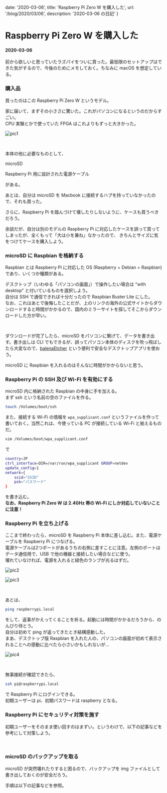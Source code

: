 
  date: '2020-03-06',
  title: 'Raspberry Pi Zero W を購入した',
  url: '/blog/2020/03/06',
  description: '2020-03-06 の日記'
}

<ModeSwitch />

# Raspberry Pi Zero W を購入した
#### 2020-03-06

前から欲しいと思っていたラズパイをついに買った。最低限のセットアップはできた気がするので、今後のためにメモしておく。ちなみに macOS を想定している。

### 購入品

買ったのはこの Raspberry Pi Zero W というモデル。

<Iframely href="https://www.amazon.co.jp/Raspberry-Pi-Zero-%E3%83%8F%E3%83%B3%E3%83%80%E4%BB%98%E3%81%91%E6%B8%88%E3%81%BF-%E3%83%A9%E3%82%BA%E3%83%99%E3%83%AA%E3%83%BC%E3%83%BB%E3%83%91%E3%82%A4/dp/B07446WLQV" url="//cdn.iframe.ly/sTNehe2" />

家に届いて、まずその小ささに驚いた。これがパソコンになるというのだからすごい。  
CPU 実験とかで使っていた FPGA はこれよりもずっと大きかった。

<LazyLoad>
  <p>
    <img src="/20200306/pic1.jpg" alt="pic1" title="色紙と比べてもこのサイズ" />
  </p>
</LazyLoad>

<br />

本体の他に必要なものとして、

microSD

<Iframely href="https://www.amazon.co.jp/10%E5%AF%BE%E5%BF%9C%E3%80%91Samsung-microSD%E3%82%AB%E3%83%BC%E3%83%8932GB-Nintendo-MB-MC32GA-ECO/dp/B06XSV23T1/ref=pd_bxgy_img_2/358-0870669-8543938?_encoding=UTF8&pd_rd_i=B06XSV23T1&pd_rd_r=ba12c541-0d5f-4e8a-94b4-dad799f3183d&pd_rd_w=7aTP1&pd_rd_wg=iORL2&pf_rd_p=587b16be-0f5e-4017-ba4e-8771a0be2909&pf_rd_r=XM79T5XEYWSMCHSTFA6F&psc=1&refRID=XM79T5XEYWSMCHSTFA6F" url="//cdn.iframe.ly/EUHnOeW?iframe=card-small" />

Raspberry Pi 用に設計された電源ケーブル

<Iframely href="https://www.amazon.co.jp/Raspberry-Pi%E7%94%A8%E9%9B%BB%E6%BA%90%E3%82%BB%E3%83%83%E3%83%88-5V-3-0A-%EF%BC%8DPi3%E3%83%95%E3%83%AB%E8%B2%A0%E8%8D%B7%E6%A4%9C%E8%A8%BC%E6%B8%88/dp/B01N8ZIJL8/ref=pd_bxgy_img_3/358-0870669-8543938?_encoding=UTF8&pd_rd_i=B01N8ZIJL8&pd_rd_r=ba12c541-0d5f-4e8a-94b4-dad799f3183d&pd_rd_w=7aTP1&pd_rd_wg=iORL2&pf_rd_p=587b16be-0f5e-4017-ba4e-8771a0be2909&pf_rd_r=XM79T5XEYWSMCHSTFA6F&psc=1&refRID=XM79T5XEYWSMCHSTFA6F" url="//cdn.iframe.ly/evmHTbD?iframe=card-small" />


がある。  
  
あとは、自分は microSD を Macbook に接続するハブを持っていなかったので、それも買った。

<Iframely href="https://www.amazon.co.jp/gp/product/B01H00CFL4/ref=ppx_yo_dt_b_asin_title_o00_s00?ie=UTF8&psc=1" url="//cdn.iframe.ly/7LbDh2M?iframe=card-small" />

さらに、Raspberry Pi を踏んづけて壊したりしないように、ケースも買うべきだろう。

<Iframely href="https://www.amazon.co.jp/%E3%82%B9%E3%82%A4%E3%83%83%E3%83%81%E3%82%B5%E3%82%A4%E3%82%A8%E3%83%B3%E3%82%B9-RPI-C-004-Raspberry-Zero-%E3%82%B1%E3%83%BC%E3%82%B9/dp/B07FDF6599/ref=pd_sbs_147_t_1/358-0870669-8543938?_encoding=UTF8&pd_rd_i=B07FDF6599&pd_rd_r=e40cf9de-40e6-4f5b-8d21-b3f920d359ce&pd_rd_w=WZMl9&pd_rd_wg=7DJWI&pf_rd_p=ca22fd73-0f1e-4b39-9917-c84a20b3f3a8&pf_rd_r=7J8TYGBW24B9SKF900VD&psc=1&refRID=7J8TYGBW24B9SKF900VD" url="//cdn.iframe.ly/dpVMT6D?iframe=card-small" />

余談だが、自分は別のモデルの Raspberry Pi に対応したケースを誤って買ってしまったが、全くもって「大は小を兼ね」なかったので、
きちんとサイズに気をつけてケースを購入しよう。

### microSD に Raspbian を格納する

Raspbian とは Raspberry Pi に対応した OS (Raspberry + Debian = Raspbian) であり、いくつか種類がある。

<Iframely href="https://www.raspberrypi.org/downloads/raspbian/" url="//cdn.iframe.ly/ACubEYC" />

デスクトップ（いわゆる「パソコンの画面」）で操作したい場合は "with desktop" と付いているものを選択しよう。  
自分は SSH で通信できれば十分だったので Raspbian Buster Lite にした。  
なお、これはあとで後悔したことだが、上のリンクの海外の公式サイトからダウンロードすると時間がかかるので、国内のミラーサイトを探してそこからダウンロードした方が早い。

<br />

ダウンロードが完了したら、microSD をパソコンに繋げて、データを書き出す。書き出しは CLI でもできるが、誤ってパソコン本体のディスクを吹っ飛ばしたら大変なので、[balenaEtcher](https://www.balena.io/etcher/) という便利で安全なデスクトップアプリを使おう。

<Iframely href="https://www.balena.io/etcher/" url="//cdn.iframe.ly/H7MePU6" />

microSD に Raspbian を入れるのはそんなに時間がかからないと思う。

### Raspberry Pi の SSH 及び Wi-Fi を有効にする

microSD 内に格納された Raspbian の中身に手を加える。  
まず ssh という名前の空のファイルを作る。

```bash
touch /Volumes/boot/ssh
```

また、接続する Wi-Fi の情報を `wpa_supplicant.conf` というファイルを作って書いておく。当然これは、今使っている 
PC が接続している Wi-Fi と揃えるものだ。


```bash
vim /Volumes/boot/wpa_supplicant.conf
```

で

```bash
country=JP
ctrl_interface=DIR=/var/run/wpa_supplicant GROUP=netdev
update_config=1
network={
    ssid="SSID"
    psk="パスワード"
}
```

を書き込む。  
**なお、Raspberry Pi Zero W は 2.4GHz 帯の Wi-Fi にしか対応していないことに注意！**

### Raspberry Pi を立ち上げる

ここまで終わったら、microSD を Raspberry Pi 本体に差し込む。また、電源ケーブルを Raspberry Pi につなげる。  
電源ケーブルは2つポートがあるうちの右側に差すことに注意。左側のポートはデータ通信用で、USB で他の機器と接続したい場合などに使う。  
壊れていなければ、電源を入れると緑色のランプが光るはずだ。

<LazyLoad>
  <p>
    <img src="/20200306/pic2.jpg" alt="pic2" />
  </p>
</LazyLoad>

<LazyLoad>
  <p>
    <img src="/20200306/pic3.jpg" alt="pic3" />
  </p>
</LazyLoad>

<br />

あとは、

```bash
ping raspberrypi.local
```

をして、返事がかえってくることを祈る。起動には時間がかかるだろうから、のんびり待とう。  
自分は初めて ping が返ってきたとき結構感動した。  
まあ、デスクトップ版 Raspbian 
を入れた人の、パソコンの画面が初めて表示されることへの感動に比べたら小さいかもしれないが...

<LazyLoad>
  <p>
    <img src="/20200306/pic4.jpg" alt="pic4" />
  </p>
</LazyLoad>

<br />

無事接続が確認できたら、

```bash 
ssh pi@raspberrypi.local
```

で Raspberry Pi にログインできる。  
初期ユーザーは pi、初期パスワードは raspberry となる。


### Raspberry Pi にセキュリティ対策を施す

初期ユーザーをそのまま使い回すのはまずい。というわけで、以下の記事などを参考にして対策しよう。

<Iframely href="https://qiita.com/mochifuture/items/00ca8cdf74c170e3e6c6" url="//cdn.iframe.ly/Lurrlaz?iframe=card-small" />

<br />

<Iframely href="https://qiita.com/nokonoko_1203/items/94a888444d5019f23a11" url="//cdn.iframe.ly/nmhYYc1?iframe=card-small" />

### microSD のバックアップを取る

microSD が突然壊れたりすると困るので、バックアップを img ファイルとして書き出しておくのが安全だろう。

手順は以下の記事などを参照。

<Iframely href="https://raspida.com/backupimage" url="//cdn.iframe.ly/dcg1iht?iframe=card-small" />




<BlogLayout meta={meta} />
<BlogMeta meta={meta} />

